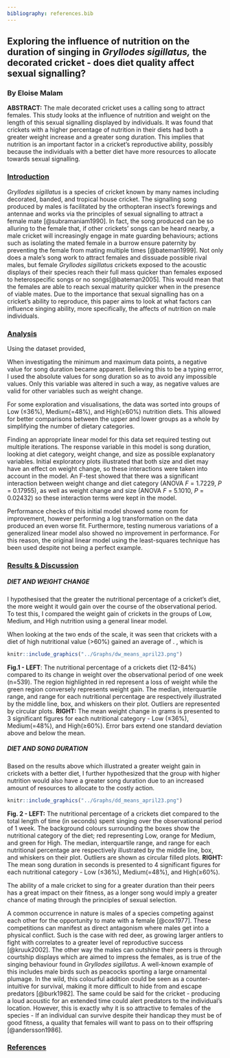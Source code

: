 ```yaml
---
bibliography: references.bib
---
```


## **Exploring the influence of nutrition on the duration of singing in *Gryllodes sigillatus,* the decorated cricket - does diet quality affect sexual signalling?**

### **By Eloise Malam**

**ABSTRACT:** The male decorated cricket uses a calling song to attract females. This study looks at the influence of nutrition and weight on the length of this sexual signalling displayed by individuals. It was found that crickets with a higher percentage of nutrition in their diets had both a greater weight increase and a greater song duration. This implies that nutrition is an important factor in a cricket's reproductive ability, possibly because the individuals with a better diet have more resources to allocate towards sexual signalling.

### [**Introduction**]{.underline}

*Gryllodes sigillatus* is a species of cricket known by many names including decorated, banded, and tropical house cricket. The signalling song produced by males is facilitated by the orthopteran insect's forewings and antennae and works via the principles of sexual signalling to attract a female mate [@subramaniam1990]. In fact, the song produced can be so alluring to the female that, if other crickets' songs can be heard nearby, a male cricket will increasingly engage in mate guarding behaviours; actions such as isolating the mated female in a burrow ensure paternity by preventing the female from mating multiple times [@bateman1999]. Not only does a male's song work to attract females and dissuade possible rival males, but female *Gryllodes sigillatus* crickets exposed to the acoustic displays of their species reach their full mass quicker than females exposed to heterospecific songs or no songs[@bateman2005]. This would mean that the females are able to reach sexual maturity quicker when in the presence of viable mates. Due to the importance that sexual signalling has on a cricket's ability to reproduce, this paper aims to look at what factors can influence singing ability, more specifically, the affects of nutrition on male individuals.

### [**Analysis**]{.underline}

Using the dataset provided,

When investigating the minimum and maximum data points, a negative value for song duration became apparent. Believing this to be a typing error, I used the absolute values for song duration so as to avoid any impossible values. Only this variable was altered in such a way, as negative values are valid for other variables such as weight change.

For some exploration and visualisations, the data was sorted into groups of Low (≤36%), Medium(=48%), and High(≥60%) nutrition diets. This allowed for better comparisons between the upper and lower groups as a whole by simplifying the number of dietary categories.

Finding an appropriate linear model for this data set required testing out multiple iterations. The response variable in this model is song duration, looking at diet category, weight change, and size as possible explanatory variables. Initial exploratory plots illustrated that both size and diet may have an effect on weight change, so these interactions were taken into account in the model. An F-test showed that there was a significant interaction between weight change and diet category (ANOVA *F* = 1.7229, *P* = 0.17955), as well as weight change and size (ANOVA *F* = 5.1010, *P* = 0.02432) so these interaction terms were kept in the model.

Performance checks of this initial model showed some room for improvement, however performing a log transformation on the data produced an even worse fit. Furthermore, testing numerous variations of a generalized linear model also showed no improvement in performance. For this reason, the original linear model using the least-squares technique has been used despite not being a perfect example.

### [**Results & Discussion**]{.underline}

##### **DIET AND WEIGHT CHANGE**

I hypothesised that the greater the nutritional percentage of a cricket's diet, the more weight it would gain over the course of the observational period. To test this, I compared the weight gain of crickets in the groups of Low, Medium, and High nutrition using a general linear model.

When looking at the two ends of the scale, it was seen that crickets with a diet of high nutritional value (\>60%) gained an average of . , which is

```r
knitr::include_graphics("../Graphs/dw_means_april23.png")

```

**Fig.1 - LEFT**: The nutritional percentage of a crickets diet (12-84%) compared to its change in weight over the observational period of one week (n=539). The region highlighted in red represent a loss of weight while the green region conversely represents weight gain. The median, interquartile range, and range for each nutritional percentage are respectively illustrated by the middle line, box, and whiskers on their plot. Outliers are represented by circular plots. **RIGHT:** The mean weight change in grams is presented to 3 significant figures for each nutritional category - Low (≤36%), Medium(=48%), and High(≥60%). Error bars extend one standard deviation above and below the mean.

##### **DIET AND SONG DURATION**

Based on the results above which illustrated a greater weight gain in crickets with a better diet, I further hypothesized that the group with higher nutrition would also have a greater song duration due to an increased amount of resources to allocate to the costly action.

```r
knitr::include_graphics("../Graphs/dd_means_april23.png")

```

**Fig. 2 - LEFT:** The nutritional percentage of a crickets diet compared to the total length of time (in seconds) spent singing over the observational period of 1 week. The background colours surrounding the boxes show the nutritional category of the diet; red representing Low, orange for Medium, and green for High. The median, interquartile range, and range for each nutritional percentage are respectively illustrated by the middle line, box, and whiskers on their plot. Outliers are shown as circular filled plots. **RIGHT:** The mean song duration in seconds is presented to 4 significant figures for each nutritional category - Low (≤36%), Medium(=48%), and High(≥60%).

The ability of a male cricket to sing for a greater duration than their peers has a great impact on their fitness, as a longer song would imply a greater chance of mating through the principles of sexual selection.

A common occurrence in nature is males of a species competing against each other for the opportunity to mate with a female [@cox1977]. These competitions can manifest as direct antagonism where males get into a physical conflict. Such is the case with red deer, as growing larger antlers to fight with correlates to a greater level of reproductive success [@kruuk2002]. The other way the males can outshine their peers is through courtship displays which are aimed to impress the females, as is true of the singing behaviour found in *Gryllodes sigillatus*. A well-known example of this includes male birds such as peacocks sporting a large ornamental plumage. In the wild, this colourful addition could be seen as a counter-intuitive for survival, making it more difficult to hide from and escape predators [@burk1982]. The same could be said for the cricket - producing a loud acoustic for an extended time could alert predators to the individual's location. However, this is exactly why it is so attractive to females of the species - If an individual can survive despite their handicap they must be of good fitness, a quality that females will want to pass on to their offspring [@andersson1986].

### [**References**]{.underline}
